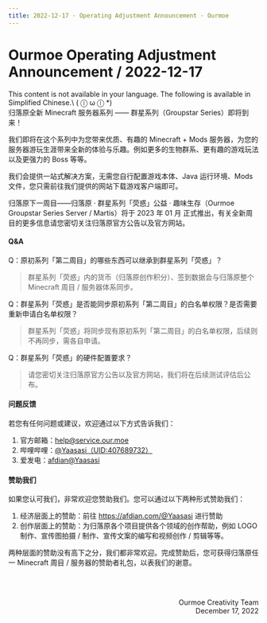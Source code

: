 ```yaml
---
title: 2022-12-17 · Operating Adjustment Announcement · Ourmoe
---
```




# Ourmoe Operating Adjustment Announcement / 2022-12-17

<Callout type="error" emoji="️🚫">
  This content is not available in your language. The following is available in Simplified Chinese.\
   ( ⓛ ω ⓛ &#42;)
</Callout>

<br />
归落原全新 Minecraft 服务器系列 —— 群星系列（Groupstar Series）即将到来！

我们即将在这个系列中为您带来优质、有趣的 Minecraft + Mods 服务器，为您的服务器游玩生涯带来全新的体验与乐趣。例如更多的生物群系、更有趣的游戏玩法以及更强力的 Boss 等等。

我们会提供一站式解决方案，无需您自行配置游戏本体、Java 运行环境、Mods 文件，您只需前往我们提供的网站下载游戏客户端即可。

归落原下一周目——归落原 · 群星系列「荧惑」公益 · 趣味生存（Ourmoe Groupstar Series Server / Martis）将于 2023 年 01 月 正式推出，有关全新周目的更多信息请您密切关注归落原官方公告以及官方网站。


#### Q&A

Q：原初系列「第二周目」的哪些东西可以继承到群星系列「荧惑」？
> 群星系列「荧惑」内的货币（归落原创作积分）、签到数据会与归落原整个 Minecraft 周目 / 服务器体系同步。

Q：群星系列「荧惑」是否能同步原初系列「第二周目」的白名单权限？是否需要重新申请白名单权限？
> 群星系列「荧惑」将同步现有原初系列「第二周目」的白名单权限，后续则不再同步，需各自申请。

Q：群星系列「荧惑」的硬件配置要求？
> 请您密切关注归落原官方公告以及官方网站，我们将在后续测试评估后公布。


#### 问题反馈

若您有任何问题或建议，欢迎通过以下方式告诉我们：

1. 官方邮箱：help@service.our.moe
2. 哔哩哔哩：[@Yaasasi（UID:407689732）](https://space.bilibili.com/407689732)
3. 爱发电：[afdian@Yaasasi](https://afdian.com/@Yaasasi)


#### 赞助我们

如果您认可我们，非常欢迎您赞助我们。您可以通过以下两种形式赞助我们：

1. 经济层面上的赞助：前往 https://afdian.com/@Yaasasi 进行赞助
2. 创作层面上的赞助：为归落原各个项目提供各个领域的创作帮助，例如 LOGO 制作、宣传图拍摄 / 制作、宣传文案的编写和视频创作 / 剪辑等等。

两种层面的赞助没有高下之分，我们都非常欢迎。完成赞助后，您可获得归落原任一 Minecraft 周目 / 服务器的赞助者礼包，以表我们的谢意。


<br /><br /><p align="right">Ourmoe Creativity Team<br />December 17, 2022</p>